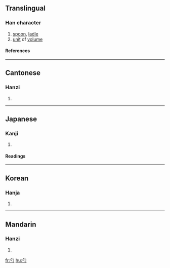 ==Translingual==
===Han character===
{{Han char|rn=20|rad=勹|as=01|sn=3|four=2732<sub>0</sub>|canj=心戈 (PI), X心戈 (XPI)}}
# [[spoon]], [[ladle]]
# [[unit]] of [[volume]]
====References====
{{Han ref|kx=0150.190|dkj=02495|dj=0339.070|hdz=10254.140|uh=52FA|ud=21242|bh=A463|bd=42083}}
----
==Cantonese==
===Hanzi===
{{yue-hanzi|jyut=|y=cheuk3, jeuk3}}
# {{defn|Cantonese}}
----
==Japanese==
===Kanji===
{{ja-kanji|grade=c|rs=勹01}}
# {{defn|Japanese}} 
====Readings====
{{ja-readings|on=[[しゃく]] (shaku)|kun=[[しゃく]] (shaku)}}
----
==Korean==
===Hanja===
{{ko-hanja|hangeul=작|rv=jak|mr=chak}}
# {{defn|Korean}}
----
==Mandarin==
===Hanzi===
{{cmn-hanzi|pin=[[sháo]] (shao2)|wg=shao<sup>2</sup>}}
# {{defn|Mandarin}}

[[fr:勺]]
[[hu:勺]]